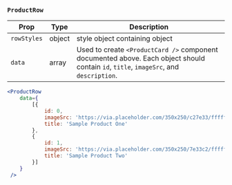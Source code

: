 ### `ProductRow`

Prop | Type | Description
---|---|---
`rowStyles` | object | style object containing object 
`data` | array | Used to create `<ProductCard />` component documented above. Each object should contain `id`, `title`, `imageSrc`, and `description`.

```.jsx
<ProductRow 
    data={
        [{
            id: 0,
            imageSrc: 'https://via.placeholder.com/350x250/c27e33/ffffff?Product=One',
            title: 'Sample Product One'
        },
        {
            id: 1,
            imageSrc: 'https://via.placeholder.com/350x250/7e33c2/ffffff?Product=Two',
            title: 'Sample Product Two'
        }]
    }
 />
```
